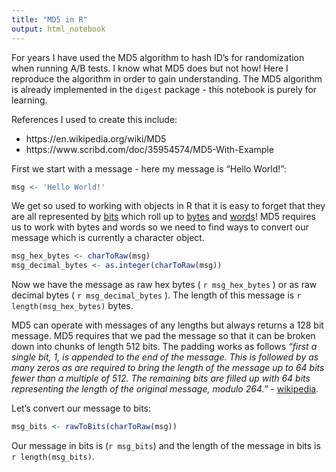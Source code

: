 ```yaml
---
title: "MD5 in R"
output: html_notebook
---
```


For years I have used the MD5 algorithm to hash ID's for randomization when running A/B tests.  I know what MD5 does but not how!  Here I reproduce the algorithm in order to gain understanding.  The MD5 algorithm is already implemented in the `digest` package - this notebook is purely for learning.  

References I used to create this include:

* https://en.wikipedia.org/wiki/MD5
* https://www.scribd.com/doc/35954574/MD5-With-Example

First we start with a message - here my message is "Hello World!":

```r
msg <- 'Hello World!'
```
We get so used to working with objects in R that it is easy to forget that they are all represented by [bits](https://en.wikipedia.org/wiki/Bit) which roll up to [bytes](https://en.wikipedia.org/wiki/Byte) and [words](https://en.wikipedia.org/wiki/Word_(computer_architecture))!    MD5 requires us to work with bytes and words so we need to find ways to convert our message which is currently a character object. 

```r
msg_hex_bytes <- charToRaw(msg)
msg_decimal_bytes <- as.integer(charToRaw(msg))
```

Now we have the message as raw hex bytes ( `r msg_hex_bytes` ) or as raw decimal bytes ( `r msg_decimal_bytes` ).  The length of this message is `r length(msg_hex_bytes)` bytes.

MD5 can operate with messages of any lengths but always returns a 128 bit message.  MD5 requires that we pad the message so that it can be broken down into chunks of length 512 bits.  The padding works as follows _"first a single bit, 1, is appended to the end of the message. This is followed by as many zeros as are required to bring the length of the message up to 64 bits fewer than a multiple of 512. The remaining bits are filled up with 64 bits representing the length of the original message, modulo 264."_ - [wikipedia](https://en.wikipedia.org/wiki/MD5).

Let's convert our message to bits:
```r
msg_bits <- rawToBits(charToRaw(msg))
```
Our message in bits is (`r msg_bits`) and the length of the message in bits is `r length(msg_bits)`.


